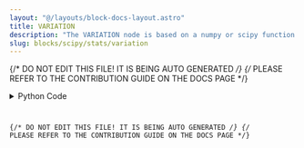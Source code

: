 ```yaml
---
layout: "@/layouts/block-docs-layout.astro"
title: VARIATION
description: "The VARIATION node is based on a numpy or scipy function."
slug: blocks/scipy/stats/variation
---
```


{/* DO NOT EDIT THIS FILE! IT IS BEING AUTO GENERATED */}
{/* PLEASE REFER TO THE CONTRIBUTION GUIDE ON THE DOCS PAGE */}


<PythonDocsDisplay docstring={docstring} />
<details>
<summary>Python Code</summary>



<Code code={pythonCode} lang="py" wrap theme="dracula" />

[Find this Flojoy Block on GitHub](https://github.com/flojoy-ai/blocks/blob/main/blocks/SCIPY/STATS/VARIATION/VARIATION.py)

</details>

{/* DO NOT EDIT THIS FILE! IT IS BEING AUTO GENERATED */}
{/* PLEASE REFER TO THE CONTRIBUTION GUIDE ON THE DOCS PAGE */}
